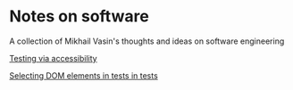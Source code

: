 
# Notes on software

A collection of Mikhail Vasin's thoughts and ideas on software engineering

[Testing via accessibility](/posts/testing-via-a11y)

[Selecting DOM elements in tests in tests](/posts/selecting-dom-elements)
